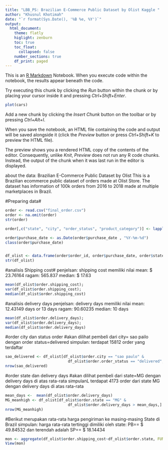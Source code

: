 ---
title: "LBB_PS: Brazilian E-Commerce Public Dataset by Olist Kaggle "
author: "Khusnul Khotimah"
date: "`r format(Sys.Date(), '%B %e, %Y')`"
output: 
  html_document:
    theme: flatly
    higlight: zenburn
    toc: true
    toc_float:
      collapsed: false
    number_sections: true
    df_print: paged
---


This is an [R Markdown](http://rmarkdown.rstudio.com) Notebook. When you execute code within the notebook, the results appear beneath the code. 

Try executing this chunk by clicking the *Run* button within the chunk or by placing your cursor inside it and pressing *Ctrl+Shift+Enter*. 

```{r}
plot(cars)
```

Add a new chunk by clicking the *Insert Chunk* button on the toolbar or by pressing *Ctrl+Alt+I*.

When you save the notebook, an HTML file containing the code and output will be saved alongside it (click the *Preview* button or press *Ctrl+Shift+K* to preview the HTML file).

The preview shows you a rendered HTML copy of the contents of the editor. Consequently, unlike *Knit*, *Preview* does not run any R code chunks. Instead, the output of the chunk when it was last run in the editor is displayed.

about the data:
Brazilian E-Commerce Public Dataset by Olist
This is a Brazilian ecommerce public dataset of orders made at Olist Store. The dataset has information of 100k orders from 2016 to 2018 made at multiple marketplaces in Brazil. 


#Preparing data#
```{r}

order <- read.csv("final_order.csv")
order <- na.omit(order)
str(order)

order[,c("state", "city", "order_status", "product_category")] <- lapply(order[,c("state", "city", "order_status", "product_category")],as.factor)

order$purchase_date <- as.Date(order$purchase_date , "%Y-%m-%d")
class(order$purchase_date)


df_olist <- data.frame(order$order_id, order$purchase_date, order$state, order$city, order$order_status, order$delivery_days, order$shipping_cost)
str(df_olist)
```

#analisis Shipping cost#
penjelsan: shipping cost memiliki nilai
mean: $ 23.76164
ragam: 565.837
median: $ 17.63
```{r}
mean(df_olist$order.shipping_cost);
var(df_olist$order.shipping_cost);
median(df_olist$order.shipping_cost)
```

#analisis delivery days
penjelsan: delivery days memiliki nilai
mean:  12.43149 days or 13 days
ragam: 90.60235
median: 10 days
```{r}
mean(df_olist$order.delivery_days);
var(df_olist$order.delivery_days);
median(df_olist$order.delivery_days)
```

#order city dan status order
#akan dilihat pembeli dari city= sao pailo dengan order status=delivered
simpulan: terdapat 15812 order yang terdaftar
```{r}
sao_delivered <- df_olist[df_olist$order.city == "sao paulo" &
                            df_olist$order.order_status == "delivered",]
nrow(sao_delivered)
```
#order state dan delivery days
#akan dilihat pembeli dari state=MG dengan delivery days di atas rata-rata
simpulanL terdapat 4173 order dari state MG dengan delivery days di atas rata-rata
```{r}
mean_days <-  mean(df_olist$order.delivery_days)
MG_meanhigh <- df_olist[df_olist$order.state == "MG" &
                            df_olist$order.delivery_days > mean_days,]
nrow(MG_meanhigh)

```
#Berikut merupakan rata-rata harga pengiriman ke masing-masing State di Brazil
simpulan: harga rata-rata tertinggi dimiliki oleh state: PB== $ 49.84532
dan terendah adalah SP== $ 18.14434
```{r}
mon <- aggregate(df_olist$order.shipping_cost~df_olist$order.state, FUN = mean)
View(mon)

```

